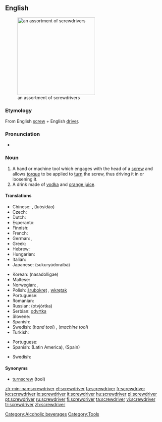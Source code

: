 ==English==
[[Image:Driver_tools.jpg|thumb|right|250px|an assortment of screwdrivers]]

===Etymology===
From English [[screw]] + English [[driver]].

===Pronunciation===
* {{audio|en-us-screwdriver.ogg|Audio (US)}}

===Noun===
{{wikipedia}}
{{en-noun}}

# A hand or machine tool which engages with the head of a [[screw]] and allows [[torque]] to be applied to [[turn]] the screw, thus driving it in or loosening it.
# A drink made of [[vodka]] and [[orange juice]].

====Translations====
{{trans-top|tool}}
* Chinese: {{t|cmn|螺絲刀|sc=Hani|xs=Mandarin}}, {{t|cmn|螺丝刀|sc=Hani|xs=Mandarin}} (luósīdāo)
* Czech: {{t-|cs|šroubovák|m}}
* Dutch: {{t+|nl|schroevendraaier|m}} <!-- [[schroevedraaier]] is no official Dutch spelling -->
* Esperanto: {{t-|eo|ŝraŭbturnilo|xs=Esperanto}}
* Finnish: {{t+|fi|ruuvimeisseli}}
* French: {{t+|fr|tournevis|m}}
* German: {{t+|de|Schraubenzieher|m}}, {{t+|de|Schraubendreher|m}}
* Greek: {{t+|el|κατσαβίδι|n|sc=Grek}}
* Hebrew: {{t+|he|מברג|m|tr=mavreg|sc=Hebr}}
* Hungarian: {{t+|hu|csavarhúzó}}
* Italian: {{t+|it|cacciavite|m}}
* Japanese: {{t-|ja|スクリュードライバー|sc=Jpan}} (sukuryūdoraibā)
{{trans-mid}}
* Korean: {{t+|ko|나사돌리개|sc=Hang}} (nasadolligae)
* Maltese: {{t-|mt|tornavit|m|xs=Maltese}}
* Norwegian: {{t+|no|skrujern}}, {{t-|no|skrutrekker}}
* Polish: [[śrubokręt]] {{m}}, [[wkrętak]] {{m}}
* Portuguese: {{t+|pt|chave de fenda|f}}
* Romanian: {{t-|ro|şurubelniţă|f}}
* Russian: {{t+|ru|отвёртка|f|sc=Cyrl}} (otvjórtka)
* Serbian: [[odvrtka]] {{f}}
* Slovene: {{t|sl|izvijač|m}}
* Spanish: {{t-|es|destornillador|m}}
* Swedish: {{t+|sv|skruvmejsel|c}} (''hand tool'') , {{t+|sv|skruvdragare|c}} (''machine tool'')
* Turkish: {{t+|tr|tornavida}}
{{trans-bottom}}

{{trans-top|drink}}
* Portuguese: {{t-|pt|vodca com suco de laranja|f}}
* Spanish: {{t|es|desarmador|m}} (Latin America), {{t|es|vodka con naranja|f}} (Spain)
{{trans-mid}}
* Swedish: {{t-|sv|screwdriver|c}}
{{trans-bottom}}

====Synonyms====
* [[turnscrew]] (tool)

[[Category:Alcoholic beverages]]
[[Category:Tools]]

[[zh-min-nan:screwdriver]]
[[el:screwdriver]]
[[fa:screwdriver]]
[[fr:screwdriver]]
[[ko:screwdriver]]
[[io:screwdriver]]
[[it:screwdriver]]
[[hu:screwdriver]]
[[pl:screwdriver]]
[[pt:screwdriver]]
[[ru:screwdriver]]
[[fi:screwdriver]]
[[ta:screwdriver]]
[[vi:screwdriver]]
[[tr:screwdriver]]
[[zh:screwdriver]]